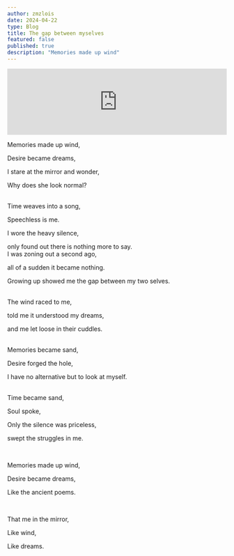```yaml
---
author: zmzlois
date: 2024-04-22
type: Blog
title: The gap between myselves
featured: false
published: true
description: "Memories made up wind"
---
```

<iframe style={{borderRadius:12}} src="https://open.spotify.com/embed/track/4vS7RLfTmvRWgTAsppItvN?utm_source=generator&theme=0" width="100%" height="152" frameBorder="0" allowfullscreen="" allow="autoplay; clipboard-write; encrypted-media; fullscreen; picture-in-picture" loading="lazy"></iframe>

Memories made up wind,

Desire became dreams,

I stare at the mirror and wonder,

Why does she look normal?

<br/>
Time weaves into a song,

Speechless is me. 

I wore the heavy silence,

only found out there is nothing more to say. 
<br/>
I was zoning out a second ago,

all of a sudden it became nothing.

Growing up showed me the gap between my two selves. 

<br/>
The wind raced to me,

told me it understood my dreams, 

and me let loose in their cuddles. 

<br/>
Memories became sand,

Desire forged the hole, 

I have no alternative but to look at myself. 

<br/>
Time became sand, 

Soul spoke, 

Only the silence was priceless,

swept the struggles in me.

<br/>

Memories made up wind,

Desire became dreams,

Like the ancient poems. 

<br/>

That me in the mirror, 

Like wind, 

Like dreams.
